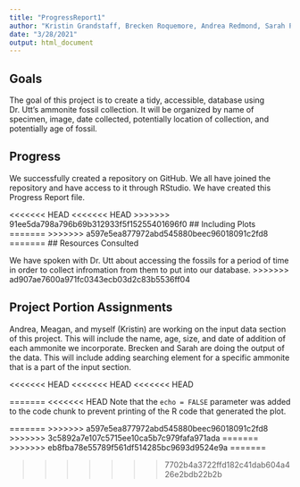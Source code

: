 ```yaml
---
title: "ProgressReport1"
author: "Kristin Grandstaff, Brecken Roquemore, Andrea Redmond, Sarah Powell"
date: "3/28/2021"
output: html_document
---
```



## Goals 

The goal of this project is to create a tidy, accessible, database using Dr. Utt's ammonite fossil collection. It will be organized by name of specimen, image, date collected, potentially location of collection, and potentially age of fossil.  

## Progress

We successfully created a repository on GitHub. We all have joined the repository and have access to it through RStudio. We have created this Progress Report file.


<<<<<<< HEAD
<<<<<<< HEAD
>>>>>>> 91ee5da798a796b69b312933f5f15255401696f0
## Including Plots
=======
>>>>>>> a597e5ea877972abd545880beec96018091c2fd8
=======
## Resources Consulted

We have spoken with Dr. Utt about accessing the fossils for a period of time in order to collect infromation from them to put into our database.
>>>>>>> ad907ae7600a971fc0343ecb03d2c83b5536ff04

## Project Portion Assignments
Andrea, Meagan, and myself (Kristin) are working on the input data section of this project. This will include the name, age, size, and date of addition of each ammonite we incorporate. Brecken and Sarah are doing the output of the data. This will include adding searching element for a specific ammonite that is a part of the input section.

<<<<<<< HEAD
<<<<<<< HEAD
<<<<<<< HEAD

=======
<<<<<<< HEAD
Note that the `echo = FALSE` parameter was added to the code chunk to prevent printing of the R code that generated the plot.

=======
>>>>>>> a597e5ea877972abd545880beec96018091c2fd8
>>>>>>> 3c5892a7e107c5715ee10ca5b7c979fafa971ada
=======
>>>>>>> eb8fba78e55789f561df514285bc9693d9524e9a
=======

>>>>>>> 7702b4a3722ffd182c41dab604a426e2bdb22b2b
